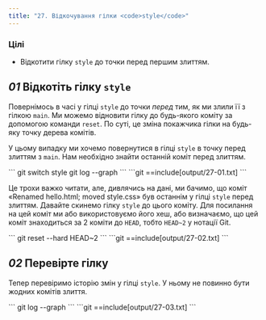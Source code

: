 ```yaml
---
title: "27. Відкочування гілки <code>style</code>"
---
```


### Цілі

- Відкотити гілку `style` до точки перед першим злиттям.

## _01_ Відкотіть гілку `style`

Повернімось в часі у гілці `style` до точки _перед_ тим, як ми злили її з гілкою `main`. Ми можемо відновити гілку до будь-якого коміту за допомогою команди `reset`. По суті, це зміна покажчика гілки на будь-яку точку дерева комітів.

У цьому випадку ми хочемо повернутися в гілці `style` в точку перед злиттям з `main`. Нам необхідно знайти останній коміт перед злиттям.

<Run>
```
git switch style
git log --graph
```
</Run>

<Output>
```git
==include[output/27-01.txt]
```
</Output>

Це трохи важко читати, але, дивлячись на дані, ми бачимо, що коміт «Renamed hello.html; moved style.css» був останнім у гілці `style` перед злиттям. Давайте скинемо гілку `style` до цього коміту. Для посилання на цей коміт ми або використовуємо його хеш, або визначаємо, що цей коміт знаходиться за 2 коміти до `HEAD`, тобто `HEAD~2` у нотації Git.

<Run>
```
git reset --hard HEAD~2
```
</Run>

<Output>
```git
==include[output/27-02.txt]
```
</Output>

## _02_ Перевірте гілку

Тепер перевіримо історію змін у гілці `style`. У ньому не повинно бути жодних комітів злиття.

<Run>
```
git log --graph
```
</Run>

<Output>
```git
==include[output/27-03.txt]
```
</Output>